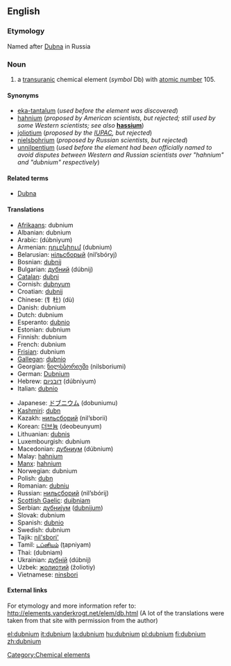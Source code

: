 {{see|Dubnium}}
==English==
{{elements|Db|rutherfordium|Rf|seaborgium|Sg}}
===Etymology===
Named after [[w:Dubna|Dubna]] in Russia

=== Noun ===
{{en-noun-unc}}
{{wikipedia}}

# a [[transuranic]] chemical element (''symbol'' Db) with [[atomic number]] 105.

====Synonyms====
*[[eka-tantalum]] (''used before the element was discovered'')
*[[hahnium]] (''proposed by American scientists, but rejected; still used by some Western scientists; see also'' '''[[hassium]]''')
*[[joliotium]] (''proposed by the [[w:IUPAC|IUPAC]], but rejected'')
*[[nielsbohrium]] (''proposed by Russian scientists, but rejected'')
*[[unnilpentium]] (''used before the element had been officially named to avoid disputes between Western and Russian scientists over "hahnium" and "dubnium" respectively'')

====Related terms====
*[[w:Dubna|Dubna]]

==== Translations ====
{{top}}
*[[Afrikaans]]: dubnium
*Albanian: dubnium
*Arabic: {{ARchar|[[دوبنيوم]]}} (dúbniyum) {{m}}
*Armenian: [[դուբնիում]] (dubnium)
*Belarusian: [[нiльсборый]] (nil’sbóryj) {{m}}
*Bosnian: [[dubnij]]
*Bulgarian: [[дубний]] (dúbnij) {{m}}
*[[Catalan]]: [[dubni]]
*Cornish: [[dubnyum]]
*Croatian: [[dubnij]]
*Chinese: (钅杜) (dù)
*Danish: dubnium
*Dutch: dubnium {{n}}
*Esperanto: [[dubnio]]
*Estonian: dubnium
*Finnish: dubnium
*French: dubnium {{m}}
*[[Frisian]]: dubnium
*[[Gallegan]]: [[dubnio]]
*Georgian: [[ნილსბორიუმი]] (nilsboriumi)
*German: [[Dubnium]] {{n}}
*Hebrew: [[דובניום]] (dúbniyum)
*Italian: [[dubnio]] {{m}}
{{mid}}
*Japanese: [[ドブニウム]] (dobuniumu)
*[[Kashmiri]]: [[dubn]]
*Kazakh: [[нильсборий]] (nil’sborii)
*Korean: [[더브늄]] (deobeunyum)
*Lithuanian: [[dubnis]]
*Luxembourgish: dubnium
*Macedonian: [[дубниум]] (dúbnium) {{m}}
*Malay: [[hahnium]]
*[[Manx]]: [[hahnium]]
*Norwegian: dubnium
*Polish: [[dubn]] {{m}}
*Romanian: [[dubniu]] {{n}}
*Russian: [[нильсборий]] (nil’sbórij) {{m}}
*[[Scottish Gaelic]]: [[duibniam]]
*Serbian: [[дубниjум]] ([[dubnijum]]) {{m}}
*Slovak: dubnium
*Spanish: [[dubnio]] {{m}}
*Swedish: dubnium
*Tajik: [[nil'sbori']]
*Tamil: [[டப்னியம்]] (ţapniyam)
*Thai: {{THchar|[[ดุบเนียม]]}} (dubniam)
*Ukrainian: [[дубнiй]] (dúbnij) {{m}}
*Uzbek: [[жолиотий]] (žoliotiy)
*Vietnamese: [[ninsbori]]
{{bottom}}

====External links====
For etymology and more information refer to:
http://elements.vanderkrogt.net/elem/db.html
(A lot of the translations were taken from that site with permission from the author)

[[Category:Chemical elements]]

[[el:dubnium]]
[[it:dubnium]]
[[la:dubnium]]
[[hu:dubnium]]
[[pl:dubnium]]
[[fi:dubnium]]
[[zh:dubnium]]